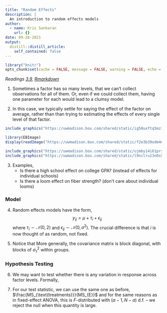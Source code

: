 ```yaml
---
title: "Random Effects"
description: |
  An introduction to random effects models
author:
  - name: Kris Sankaran
    url: {}
date: 09-28-2021
output:
  distill::distill_article:
    self_contained: false
---
```


```r
library("knitr")
opts_chunk$set(cache = FALSE, message = FALSE, warning = FALSE, echo = TRUE)
```

_Readings [3.9](), [Rmarkdown]()_

1. Sometimes a factor has so many levels, that we can’t collect observations for all of them. Or, even if we could collect them, having one parameter for each would lead to a clumsy model.

2. In this case, we typically settle for saying the effect of the factor on
average, rather than than trying to estimating the effects of every single level
of that factor.

```r
include_graphics("https://uwmadison.box.com/shared/static/ig50uxftq5mz19t15w74kryh9ko0jm6e.png")
```


```r
library(EBImage)
display(readImage("https://uwmadison.box.com/shared/static/f2e3b39odm4ejkyqinvpii24s9tegnqb.png"))
```


```r
include_graphics("https://uwmadison.box.com/shared/static/ujmby14i61prsex43i6drsgpgsu9lvjq.png")
include_graphics("https://uwmadison.box.com/shared/static/l9nclru13n0s5e52oiu1aasz66vbwr6m.png")
```

3. Examples,
    * Is there a high school effect on college GPA? (instead of effects for individual schools)
    * Is there a loom effect on fiber strength? (don’t care about individual looms)

### Model

4. Random effects models have the form,
$$
y_{ij} = \mu + \tau_i + \epsilon_{ij}
$$
    where $\tau_i \sim \mathcal{N}\left(0, 2\right)$ and $\epsilon_{ij} \sim
    \mathcal{N}\left(0, \sigma^2\right)$.  The crucial difference is that $i$ is
    now thought of as random, not fixed.

5. Notice that 
\begin{align}
\text{Var}\left(y_{ij}\right) &= \text{Var}\left(\tau_j\right) + \text{Var}\left(\epsilon_{ij}\right) \\
&= \sigma_{\tau}^2 + \sigma^2
\end{align}
    More generally, the covariance matrix is block diagonal, with blocks of $\sigma_{\tau}^2$ within groups.

### Hypothesis Testing

6. We may want to test whether there is any variation in response across factor
levels. Formally,
\begin{align*}
H_0:& \sigma_\tau^2 = 0 \\
H_1:& \sigma^2 > 0
\end{align*}

6. For our test statistic, we can use the same one as before,
$\frac{MS_{\text{treatments}}}{MS_{E}}$ and for the same reasons as in
fixed-effect ANOVA, this is $F$-distributed with $(a - 1, N - a)$ d.f. -- we
reject the null when this quantity is large.

